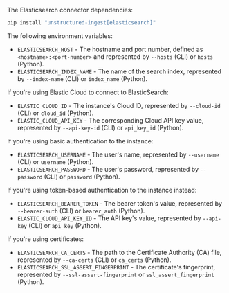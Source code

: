 The Elasticsearch connector dependencies:

```bash CLI, Python
pip install "unstructured-ingest[elasticsearch]"
```


<AdditionalIngestDependencies />

The following environment variables:

- `ELASTICSEARCH_HOST` - The hostname and port number, defined as `<hostname>:<port-number>` and represented by `--hosts` (CLI) or `hosts` (Python).
- `ELASTICSEARCH_INDEX_NAME` - The name of the search index, represented by `--index-name` (CLI) or `index_name` (Python).

If you're using Elastic Cloud to connect to ElasticSearch:

- `ELASTIC_CLOUD_ID` - The instance's Cloud ID, represented by `--cloud-id` (CLI) or `cloud_id` (Python).
- `ELASTIC_CLOUD_API_KEY` - The corresponding Cloud API key value, represented by `--api-key-id` (CLI) or `api_key_id` (Python).

If you're using basic authentication to the instance:

- `ELASTICSEARCH_USERNAME` - The user's name, represented by `--username` (CLI) or `username` (Python).
- `ELASTICSEARCH_PASSWORD` - The user's password, represented by `--password` (CLI) or `password` (Python).

If you're using token-based authentication to the instance instead:

- `ELASTICSEARCH_BEARER_TOKEN` - The bearer token's value, represented by `--bearer-auth` (CLI) or `bearer_auth` (Python).
- `ELASTIC_CLOUD_API_KEY_ID` - The API key's value, represented by `--api-key` (CLI) or `api_key` (Python).

If you're using certificates:

- `ELASTICSEARCH_CA_CERTS` - The path to the Certificate Authority (CA) file, represented by `--ca-certs` (CLI) or `ca_certs` (Python).
- `ELASTICSEARCH_SSL_ASSERT_FINGERPRINT` - The certificate's fingerprint, represented by `--ssl-assert-fingerprint` or `ssl_assert_fingerprint` (Python).

